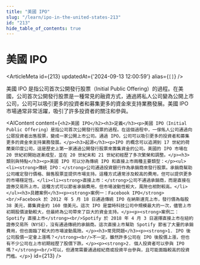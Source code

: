 ```yaml
---
title: "美國 IPO"
slug: "/learn/ipo-in-the-united-states-213"
id: "213"
hide_table_of_contents: true
---
```



# 美國 IPO

<ArticleMeta id={213} updatedAt={'2024-09-13 12:00:59'} alias={`[]`} />
<div className='border-solid border-b border-t-0 my-4 border-[var(--ifm-color-gray-300)]' />

美國 IPO 是指公司首次公開發行股票（Initial Public Offering）的過程。在美國，公司首次公開發行股票是一種常見的融資方式，通過將私人公司變為公開上市公司，公司可以吸引更多的投資者和募集更多的資金來支持業務發展。美國 IPO 市場通常非常活躍，吸引了許多投資者的關注和參與。

<AIContent content={`<h2>美國 IPO</h2><h3>定義</h3><p>美國 IPO（Initial Public Offering）是指公司首次公開發行股票的過程。在這個過程中，一傢俬人公司通過向公眾投資者出售股票，變成一家公開上市公司。通過 IPO，公司可以吸引更多的投資者和募集更多的資金來支持業務發展。</p><h3>起源</h3><p>IPO 的概念可以追溯到 17 世紀的荷蘭東印度公司，這是歷史上第一家通過公開發行股票來籌集資金的公司。美國的 IPO 市場在 20 世紀初開始逐漸成型，並在 20 世紀末和 21 世紀初經歷了多次繁榮和調整。</p><h3>類別與特點</h3><p>美國 IPO 可以分為傳統 IPO 和直接上市兩種主要類型：</p><ul><li><strong>傳統 IPO：</strong>公司通過投資銀行作為承銷商來發行股票。承銷商幫助公司確定發行價格、銷售股票並提供市場支持。這種方式通常涉及較高的費用，但可以提供更多的市場穩定性。</li><li><strong>直接上市：</strong>公司不通過承銷商，而是直接在證券交易所上市。這種方式可以節省承銷費用，但市場波動性較大，風險也相對較高。</li></ul><h3>具體案例</h3><p><strong>案例一：Facebook IPO</strong><br/>Facebook 於 2012 年 5 月 18 日通過傳統 IPO 在納斯達克上市，發行價為每股 38 美元，募集資金約 160 億美元。這次 IPO 是當時科技公司中規模最大的一次，儘管上市初期股價波動較大，但最終為公司帶來了巨大的資金支持。</p><p><strong>案例二：Spotify 直接上市</strong><br/>Spotify 於 2018 年 4 月 3 日選擇直接上市在紐約證券交易所（NYSE），沒有通過傳統的承銷商。這次直接上市幫助 Spotify 節省了大量的承銷費用，但也面臨了較大的市場波動風險。</p><h3>常見問題</h3><p><strong>1. IPO 後公司股價一定會上漲嗎？</strong><br/>不一定。雖然許多公司在 IPO 後股價上漲，但也有不少公司在上市初期經歷了股價下跌。</p><p><strong>2. 個人投資者可以參與 IPO 嗎？</strong><br/>可以，但通常需要通過經紀商或投資平台參與，且可能面臨較高的投資門檻。</p>`} id={213} />
